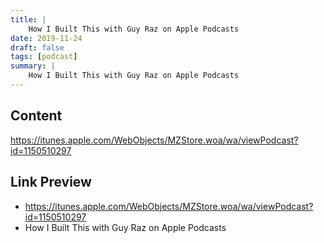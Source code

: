 ```yaml
---
title: |
    How I Built This with Guy Raz on Apple Podcasts
date: 2019-11-24
draft: false
tags: [podcast]
summary: |
    How I Built This with Guy Raz on Apple Podcasts
---
```


## Content

https://itunes.apple.com/WebObjects/MZStore.woa/wa/viewPodcast?id=1150510297

## Link Preview

- https://itunes.apple.com/WebObjects/MZStore.woa/wa/viewPodcast?id=1150510297
- How I Built This with Guy Raz on Apple Podcasts
